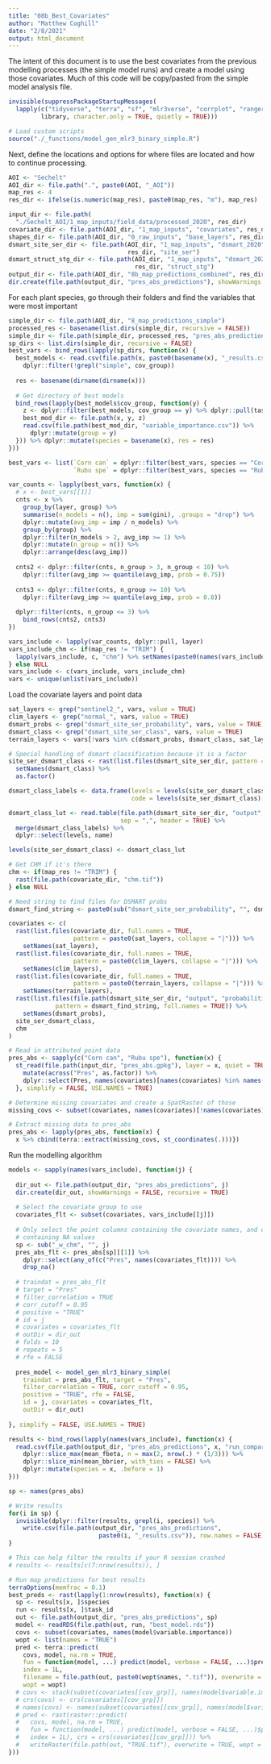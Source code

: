 ```yaml
---
title: "08b_Best_Covariates"
author: "Matthew Coghill"
date: "2/8/2021"
output: html_document
---
```


The intent of this document is to use the best covariates from the previous modelling processes (the simple model runs) and create a model using those covariates. Much of this code will be copy/pasted from the simple model analysis file.

```r

invisible(suppressPackageStartupMessages(
  lapply(c("tidyverse", "terra", "sf", "mlr3verse", "corrplot", "ranger"), 
         library, character.only = TRUE, quietly = TRUE)))

# Load custom scripts
source("./_functions/model_gen_mlr3_binary_simple.R")

```

Next, define the locations and options for where files are located and how to continue processing.

```r

AOI <- "Sechelt"
AOI_dir <- file.path(".", paste0(AOI, "_AOI"))
map_res <- 4
res_dir <- ifelse(is.numeric(map_res), paste0(map_res, "m"), map_res)

input_dir <- file.path(
  "./Sechelt_AOI/1_map_inputs/field_data/processed_2020", res_dir)
covariate_dir <- file.path(AOI_dir, "1_map_inputs", "covariates", res_dir)
shapes_dir <- file.path(AOI_dir, "0_raw_inputs", "base_layers", res_dir)
dsmart_site_ser_dir <- file.path(AOI_dir, "1_map_inputs", "dsmart_2020", 
                                 res_dir, "site_ser")
dsmart_struct_stg_dir <- file.path(AOI_dir, "1_map_inputs", "dsmart_2020", 
                                   res_dir, "struct_stg")
output_dir <- file.path(AOI_dir, "8b_map_predictions_combined", res_dir)
dir.create(file.path(output_dir, "pres_abs_predictions"), showWarnings = FALSE)

```

For each plant species, go through their folders and find the variables that were most important

```r

simple_dir <- file.path(AOI_dir, "8_map_predictions_simple")
processed_res <- basename(list.dirs(simple_dir, recursive = FALSE))
simple_dir <- file.path(simple_dir, processed_res, "pres_abs_predictions")
sp_dirs <- list.dirs(simple_dir, recursive = FALSE)
best_vars <- bind_rows(lapply(sp_dirs, function(x) {
  best_models <- read.csv(file.path(x, paste0(basename(x), "_results.csv"))) %>% 
    dplyr::filter(!grepl("simple", cov_group))
  
  res <- basename(dirname(dirname(x)))
  
  # Get directory of best models
  bind_rows(lapply(best_models$cov_group, function(y) {
    z <- dplyr::filter(best_models, cov_group == y) %>% dplyr::pull(task_id)
    best_mod_dir <- file.path(x, y, z)
    read.csv(file.path(best_mod_dir, "variable_importance.csv")) %>% 
      dplyr::mutate(group = y)
  })) %>% dplyr::mutate(species = basename(x), res = res)
}))

best_vars <- list(`Corn can` = dplyr::filter(best_vars, species == "Corn can"),
                  `Rubu spe` = dplyr::filter(best_vars, species == "Rubu spe"))

var_counts <- lapply(best_vars, function(x) {
  # x <- best_vars[[1]]
  cnts <- x %>% 
    group_by(layer, group) %>% 
    summarise(n_models = n(), imp = sum(gini), .groups = "drop") %>% 
    dplyr::mutate(avg_imp = imp / n_models) %>% 
    group_by(group) %>% 
    dplyr::filter(n_models > 2, avg_imp >= 1) %>% 
    dplyr::mutate(n_group = n()) %>% 
    dplyr::arrange(desc(avg_imp))
  
  cnts2 <- dplyr::filter(cnts, n_group > 3, n_group < 10) %>% 
    dplyr::filter(avg_imp >= quantile(avg_imp, prob = 0.75))
  
  cnts3 <- dplyr::filter(cnts, n_group >= 10) %>% 
    dplyr::filter(avg_imp >= quantile(avg_imp, prob = 0.8))
  
  dplyr::filter(cnts, n_group <= 3) %>% 
    bind_rows(cnts2, cnts3)
})

vars_include <- lapply(var_counts, dplyr::pull, layer)
vars_include_chm <- if(map_res != "TRIM") {
  lapply(vars_include, c, "chm") %>% setNames(paste0(names(vars_include), "_w_chm"))
} else NULL
vars_include <- c(vars_include, vars_include_chm)
vars <- unique(unlist(vars_include))

```

Load the covariate layers and point data

```r

sat_layers <- grep("sentinel2_", vars, value = TRUE)
clim_layers <- grep("normal_", vars, value = TRUE)
dsmart_probs <- grep("dsmart_site_ser_probability", vars, value = TRUE)
dsmart_class <- grep("dsmart_site_ser_class", vars, value = TRUE)
terrain_layers <- vars[!vars %in% c(dsmart_probs, dsmart_class, sat_layers, clim_layers)]

# Special handling of dsmart classification because it is a factor
site_ser_dsmart_class <- rast(list.files(dsmart_site_ser_dir, pattern = "dsmart.tif$", full.names = TRUE)) %>% 
  setNames(dsmart_class) %>% 
  as.factor()

dsmart_class_labels <- data.frame(levels = levels(site_ser_dsmart_class)[[1]]$levels,
                                  code = levels(site_ser_dsmart_class)[[1]]$labels)

dsmart_class_lut <- read.table(file.path(dsmart_site_ser_dir, "output", "lookup.txt"), 
                               sep = ",", header = TRUE) %>% 
  merge(dsmart_class_labels) %>% 
  dplyr::select(levels, name)

levels(site_ser_dsmart_class) <- dsmart_class_lut

# Get CHM if it's there
chm <- if(map_res != "TRIM") {
  rast(file.path(covariate_dir, "chm.tif"))
} else NULL

# Need string to find files for DSMART probs
dsmart_find_string <- paste0(sub("dsmart_site_ser_probability", "", dsmart_probs), collapse = "|")

covariates <- c(
  rast(list.files(covariate_dir, full.names = TRUE, 
                  pattern = paste0(sat_layers, collapse = "|"))) %>% 
    setNames(sat_layers),
  rast(list.files(covariate_dir, full.names = TRUE, 
                  pattern = paste0(clim_layers, collapse = "|"))) %>% 
    setNames(clim_layers),
  rast(list.files(covariate_dir, full.names = TRUE, 
                  pattern = paste0(terrain_layers, collapse = "|"))) %>% 
    setNames(terrain_layers),
  rast(list.files(file.path(dsmart_site_ser_dir, "output", "probabilities"), 
             pattern = dsmart_find_string, full.names = TRUE)) %>% 
    setNames(dsmart_probs),
  site_ser_dsmart_class, 
  chm
)

# Read in attributed point data
pres_abs <- sapply(c("Corn can", "Rubu spe"), function(x) {
  st_read(file.path(input_dir, "pres_abs.gpkg"), layer = x, quiet = TRUE) %>% 
    mutate(across("Pres", as.factor)) %>%
    dplyr::select(Pres, names(covariates)[names(covariates) %in% names(.)])
  }, simplify = FALSE, USE.NAMES = TRUE)

# Determine missing covariates and create a SpatRaster of those
missing_covs <- subset(covariates, names(covariates)[!names(covariates) %in% names(pres_abs[[1]])])

# Extract missing data to pres_abs
pres_abs <- lapply(pres_abs, function(x) {
  x %>% cbind(terra::extract(missing_covs, st_coordinates(.)))})

```

Run the modelling algorithm

```r

models <- sapply(names(vars_include), function(j) {
  
  dir_out <- file.path(output_dir, "pres_abs_predictions", j)
  dir.create(dir_out, showWarnings = FALSE, recursive = TRUE)
  
  # Select the covariate group to use
  covariates_flt <- subset(covariates, vars_include[[j]])
  
  # Only select the point columns containing the covariate names, and omit rows
  # containing NA values
  sp <- sub("_w_chm", "", j)
  pres_abs_flt <- pres_abs[sp][[1]] %>% 
    dplyr::select(any_of(c("Pres", names(covariates_flt)))) %>% 
    drop_na()
  
  # traindat = pres_abs_flt
  # target = "Pres"
  # filter_correlation = TRUE
  # corr_cutoff = 0.95
  # positive = "TRUE"
  # id = j
  # covariates = covariates_flt
  # outDir = dir_out
  # folds = 10
  # repeats = 5
  # rfe = FALSE
  
  pres_model <- model_gen_mlr3_binary_simple(
    traindat = pres_abs_flt, target = "Pres",
    filter_correlation = TRUE, corr_cutoff = 0.95,
    positive = "TRUE", rfe = FALSE,
    id = j, covariates = covariates_flt,
    outDir = dir_out)
  
}, simplify = FALSE, USE.NAMES = TRUE)

```


```r

results <- bind_rows(lapply(names(vars_include), function(x) {
  read.csv(file.path(output_dir, "pres_abs_predictions", x, "run_compare.csv")) %>% 
    dplyr::slice_max(mean_fbeta, n = max(2, nrow(.) * (1/3))) %>% 
    dplyr::slice_min(mean_bbrier, with_ties = FALSE) %>% 
    dplyr::mutate(species = x, .before = 1)
}))

sp <- names(pres_abs)

# Write results
for(i in sp) {
  invisible(dplyr::filter(results, grepl(i, species)) %>%
    write.csv(file.path(output_dir, "pres_abs_predictions",
                         paste0(i, "_results.csv")), row.names = FALSE))
}

# This can help filter the results if your R session crashed
# results <- results[c(7:nrow(results)), ]

# Run map predictions for best results
terraOptions(memfrac = 0.1)
best_preds <- rast(lapply(1:nrow(results), function(x) {
  sp <- results[x, ]$species
  run <- results[x, ]$task_id
  out <- file.path(output_dir, "pres_abs_predictions", sp)
  model <- readRDS(file.path(out, run, "best_model.rds"))
  covs <- subset(covariates, names(model$variable.importance))
  wopt <- list(names = "TRUE")
  pred <- terra::predict(
    covs, model, na.rm = TRUE,
    fun = function(model, ...) predict(model, verbose = FALSE, ...)$predictions,
    index = 1L,
    filename = file.path(out, paste0(wopt$names, ".tif")), overwrite = TRUE,
    wopt = wopt)
  # covs <- stack(subset(covariates[[cov_grp]], names(model$variable.importance)))
  # crs(covs) <- crs(covariates[[cov_grp]])
  # names(covs) <- names(subset(covariates[[cov_grp]], names(model$variable.importance)))
  # pred <- rast(raster::predict(
  #   covs, model, na.rm = TRUE,
  #   fun = function(model, ...) predict(model, verbose = FALSE, ...)$predictions,
  #   index = 1L), crs = crs(covariates[[cov_grp]])) %>%
  #   writeRaster(file.path(out, "TRUE.tif"), overwrite = TRUE, wopt = list(names = "TRUE"))
}))

```

